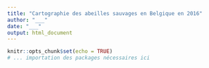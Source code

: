 ```yaml
---
title: "Cartographie des abeilles sauvages en Belgique en 2016"
author: "___"
date: "___"
output: html_document
---
```


```r
knitr::opts_chunk$set(echo = TRUE)
# ... importation des packages nécessaires ici
```

<!-- Réalisez 2 à 5 cartes ici. Commentez-les et justifiez vos choix -->
